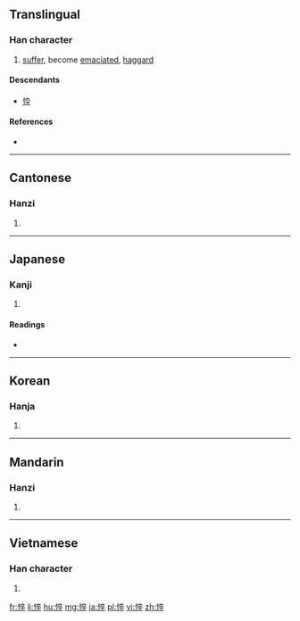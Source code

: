 {{also|忰}}
==Translingual==

===Han character===
{{Han char|rn=61|rad=心|as=08|sn=11|four=9004<sub>8</sub>|canj=心卜人十 (PYOJ)|ids=⿰[[忄]][[卒]]}}

# [[suffer]], become [[emaciate]]d, [[haggard]]

====Descendants====
* [[忰]]

====References====
* {{Han ref|kx=0389.020|dkj=10726|dj=0722.060|hdz=42318.060|uh=60B4|ud=24756|bh=B17C|bd=45436}}

----

==Cantonese==

===Hanzi===
{{yue-hanzi|jyut=[[seoi5]], [[seoi6]]|y=seui5, seui6}}

# {{defn|lang=yue|sort=心08}}

----

==Japanese==

===Kanji===
{{ja-kanji|grade=|rs=心08}}

# {{defn|lang=ja|sort=心08}}

====Readings====
* {{ja-readings|on=[[すい]] (sui)|kun=[[やつれる]] (yatsureru), [[せがれ]] (segare)}}

----

==Korean==

===Hanja===
{{ko-hanja|hangeul=췌|eumhun=|rv=chwe|mr=ch'we|y=chwey}}

# {{defn|lang=ko|sort=心08}}

----

==Mandarin==

===Hanzi===
{{cmn-hanzi|pin=[[cuì]] ([[cui4]])|wg=ts'ui<sup>4</sup>}}

# {{defn|lang=cmn|sort=心08}}

----

==Vietnamese==

===Han character===
{{vi-readings|rs=心08| hanviet = xót}}

# {{defn|lang=vi|sort=心08}}

[[fr:悴]]
[[li:悴]]
[[hu:悴]]
[[mg:悴]]
[[ja:悴]]
[[pl:悴]]
[[vi:悴]]
[[zh:悴]]